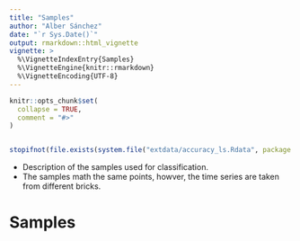 ```yaml
---
title: "Samples"
author: "Alber Sánchez"
date: "`r Sys.Date()`"
output: rmarkdown::html_vignette
vignette: >
  %\VignetteIndexEntry{Samples}
  %\VignetteEngine{knitr::rmarkdown}
  %\VignetteEncoding{UTF-8}
---
```


```r
knitr::opts_chunk$set(
  collapse = TRUE,
  comment = "#>"
)


stopifnot(file.exists(system.file("extdata/accuracy_ls.Rdata", package = "sits.prodes")))

```

* Description of the samples used for classification.
* The samples math the same points, howver, the time series are taken from 
different bricks.

# Samples


